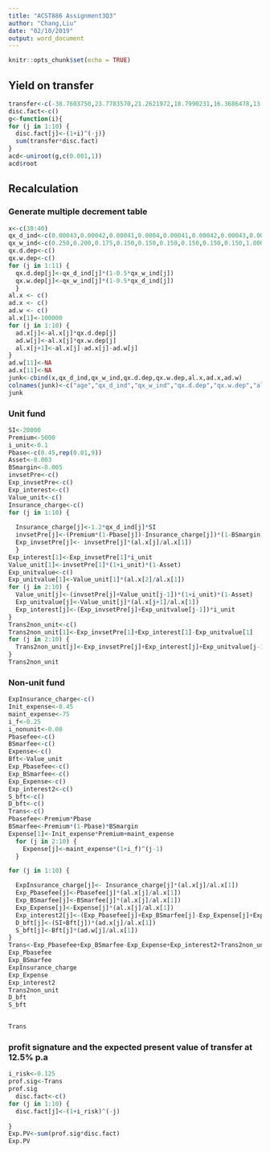 ```yaml
---
title: "ACST886 Assignment3Q3"
author: "Chang,Liu"
date: "02/10/2019"
output: word_document
---
```


```r
knitr::opts_chunk$set(echo = TRUE)
```

## Yield on transfer

```r
transfer<-c(-38.7603750,23.7783570,21.2621972,18.7990231,16.3686478,13.4784000,10.2381118,6.738058,3.0520639,-0.7596495)
disc.fact<-c()
g<-function(i){
for (j in 1:10) {
  disc.fact[j]<-(1+i)^(-j)}
  sum(transfer*disc.fact)
}
acd<-uniroot(g,c(0.001,1))
acd$root
```

## Recalculation
### Generate multiple decrement table
```r
x<-c(30:40)
qx_d_ind<-c(0.00043,0.00042,0.00041,0.0004,0.00041,0.00042,0.00043,0.00045,0.00049,0.00053,NA)
qx_w_ind<-c(0.250,0.200,0.175,0.150,0.150,0.150,0.150,0.150,0.150,1.000,NA)
qx.d.dep<-c()
qx.w.dep<-c()
for (j in 1:11) {
  qx.d.dep[j]<-qx_d_ind[j]*(1-0.5*qx_w_ind[j])
  qx.w.dep[j]<-qx_w_ind[j]*(1-0.5*qx_d_ind[j])
  }
al.x <- c()
ad.x <- c()
ad.w <- c()
al.x[1]<-100000
for (j in 1:10) {
  ad.x[j]<-al.x[j]*qx.d.dep[j]
  ad.w[j]<-al.x[j]*qx.w.dep[j]
  al.x[j+1]<-al.x[j]-ad.x[j]-ad.w[j]
}
ad.w[11]<-NA
ad.x[11]<-NA
junk<-cbind(x,qx_d_ind,qx_w_ind,qx.d.dep,qx.w.dep,al.x,ad.x,ad.w)
colnames(junk)<-c("age","qx_d_ind","qx_w_ind","qx.d.dep","qx.w.dep","al.x","ad.x","ad.w")
junk
```

### Unit fund
```r
SI<-20000
Premium<-5000
i_unit<-0.1
Pbase<-c(0.45,rep(0.01,9))
Asset<-0.003
BSmargin<-0.005
invsetPre<-c()
Exp_invsetPre<-c()
Exp_interest<-c()
Value_unit<-c()
Insurance_charge<-c()
for (j in 1:10) {
  
  Insurance_charge[j]<-1.2*qx_d_ind[j]*SI
  invsetPre[j]<-(Premium*(1-Pbase[j])-Insurance_charge[j])*(1-BSmargin)
  Exp_invsetPre[j]<- invsetPre[j]*(al.x[j]/al.x[1])
  }
Exp_interest[1]<-Exp_invsetPre[1]*i_unit
Value_unit[1]<-invsetPre[1]*(1+i_unit)*(1-Asset)
Exp_unitvalue<-c()
Exp_unitvalue[1]<-Value_unit[1]*(al.x[2]/al.x[1])
for (j in 2:10) {
  Value_unit[j]<-(invsetPre[j]+Value_unit[j-1])*(1+i_unit)*(1-Asset)
  Exp_unitvalue[j]<-Value_unit[j]*(al.x[j+1]/al.x[1])
  Exp_interest[j]<-(Exp_invsetPre[j]+Exp_unitvalue[j-1])*i_unit
}
Trans2non_unit<-c()
Trans2non_unit[1]<-Exp_invsetPre[1]+Exp_interest[1]-Exp_unitvalue[1]
for (j in 2:10) {
  Trans2non_unit[j]<-Exp_invsetPre[j]+Exp_interest[j]+Exp_unitvalue[j-1]-Exp_unitvalue[j]
}
Trans2non_unit
```

### Non-unit fund
```r

ExpInsurance_charge<-c()
Init_expense<-0.45
maint_expense<-75
i_f<-0.25
i_nonunit<-0.08
Pbasefee<-c()
BSmarfee<-c()
Expense<-c()
Bft<-Value_unit
Exp_Pbasefee<-c()
Exp_BSmarfee<-c()
Exp_Expense<-c()
Exp_interest2<-c()
S_bft<-c()
D_bft<-c()
Trans<-c()
Pbasefee<-Premium*Pbase
BSmarfee<-Premium*(1-Pbase)*BSmargin
Expense[1]<-Init_expense*Premium+maint_expense
  for (j in 2:10) {
    Expense[j]<-maint_expense*(1+i_f)^(j-1)
  }

for (j in 1:10) {

  ExpInsurance_charge[j]<- Insurance_charge[j]*(al.x[j]/al.x[1])
  Exp_Pbasefee[j]<-Pbasefee[j]*(al.x[j]/al.x[1])
  Exp_BSmarfee[j]<-BSmarfee[j]*(al.x[j]/al.x[1])
  Exp_Expense[j]<-Expense[j]*(al.x[j]/al.x[1])
  Exp_interest2[j]<-(Exp_Pbasefee[j]+Exp_BSmarfee[j]-Exp_Expense[j]+ExpInsurance_charge[j])*i_nonunit
  D_bft[j]<-(SI+Bft[j])*(ad.x[j]/al.x[1])
  S_bft[j]<-Bft[j]*(ad.w[j]/al.x[1])
}
Trans<-Exp_Pbasefee+Exp_BSmarfee-Exp_Expense+Exp_interest2+Trans2non_unit-D_bft-S_bft+ExpInsurance_charge
Exp_Pbasefee
Exp_BSmarfee
ExpInsurance_charge
Exp_Expense
Exp_interest2
Trans2non_unit
D_bft
S_bft


Trans
```

### profit signature and the expected present value of transfer at 12.5% p.a
```r
i_risk<-0.125
prof.sig<-Trans
prof.sig
  disc.fact<-c()
for (j in 1:10) {
  disc.fact[j]<-(1+i_risk)^(-j)
  
}
Exp.PV<-sum(prof.sig*disc.fact)
Exp.PV
```